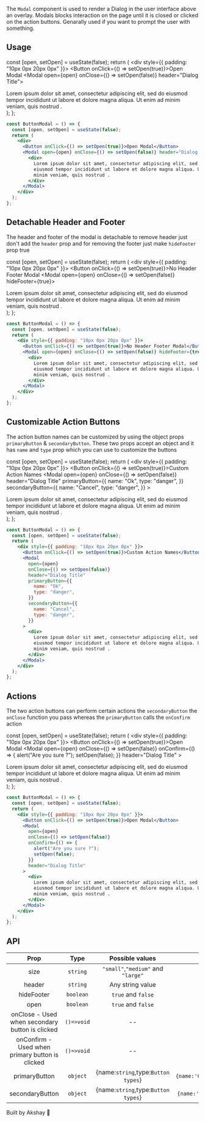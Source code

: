

The `Modal` component is used to render a Dialog in the user interface above an overlay.
Modals blocks interaction on the page until it is closed or clicked on the action buttons. Genarally used if you want
to prompt the user with something.

## Usage

  const [open, setOpen] = useState(false);
  return (
    <div style={{ padding: "10px 0px 20px 0px" }}>
      <Button onClick={() => setOpen(true)}>Open Modal</Button>
      <Modal open={open} onClose={() => setOpen(false)} header="Dialog Title">
        <div>
          Lorem ipsum dolor sit amet, consectetur adipiscing elit, sed do
          eiusmod tempor incididunt ut labore et dolore magna aliqua. Ut enim ad
          minim veniam, quis nostrud .
        </div>
      </Modal>
    </div>
  );
};

<ButtonModal1 />

```jsx
const ButtonModal = () => {
  const [open, setOpen] = useState(false);
  return (
    <div>
      <Button onClick={() => setOpen(true)}>Open Modal</Button>
      <Modal open={open} onClose={() => setOpen(false)} header="Dialog Title">
        <div>
          Lorem ipsum dolor sit amet, consectetur adipiscing elit, sed do
          eiusmod tempor incididunt ut labore et dolore magna aliqua. Ut enim ad
          minim veniam, quis nostrud .
        </div>
      </Modal>
    </div>
  );
};
```

## Detachable Header and Footer

The header and footer of the modal is detachable to remove header just don't add the `header` prop and for removing
the footer just make `hideFooter` prop true

  const [open, setOpen] = useState(false);
  return (
    <div style={{ padding: "10px 0px 20px 0px" }}>
      <Button onClick={() => setOpen(true)}>No Header Footer Modal</Button>
      <Modal open={open} onClose={() => setOpen(false)} hideFooter={true}>
        <div>
          Lorem ipsum dolor sit amet, consectetur adipiscing elit, sed do
          eiusmod tempor incididunt ut labore et dolore magna aliqua. Ut enim ad
          minim veniam, quis nostrud .
        </div>
      </Modal>
    </div>
  );
};

<ButtonModal2 />

```jsx
const ButtonModal = () => {
  const [open, setOpen] = useState(false);
  return (
    <div style={{ padding: "10px 0px 20px 0px" }}>
      <Button onClick={() => setOpen(true)}>No Header Footer Modal</Button>
      <Modal open={open} onClose={() => setOpen(false)} hideFooter={true}>
        <div>
          Lorem ipsum dolor sit amet, consectetur adipiscing elit, sed do
          eiusmod tempor incididunt ut labore et dolore magna aliqua. Ut enim ad
          minim veniam, quis nostrud .
        </div>
      </Modal>
    </div>
  );
};
```

## Customizable Action Buttons

The action button names can be customized by using the object props `primaryButton` & `secondaryButton`. These two props accept
an object and it has `name` and `type` prop which you can use to customize the buttons

  const [open, setOpen] = useState(false);
  return (
    <div style={{ padding: "10px 0px 20px 0px" }}>
      <Button onClick={() => setOpen(true)}>Custom Action Names</Button>
      <Modal
        open={open}
        onClose={() => setOpen(false)}
        header="Dialog Title"
        primaryButton={{
          name: "Ok",
          type: "danger",
        }}
        secondaryButton={{
          name: "Cancel",
          type: "danger",
        }}
      >
        <div>
          Lorem ipsum dolor sit amet, consectetur adipiscing elit, sed do
          eiusmod tempor incididunt ut labore et dolore magna aliqua. Ut enim ad
          minim veniam, quis nostrud .
        </div>
      </Modal>
    </div>
  );
};

<ButtonModal3 />

```jsx
const ButtonModal = () => {
  const [open, setOpen] = useState(false);
  return (
    <div style={{ padding: "10px 0px 20px 0px" }}>
      <Button onClick={() => setOpen(true)}>Custom Action Names</Button>
      <Modal
        open={open}
        onClose={() => setOpen(false)}
        header="Dialog Title"
        primaryButton={{
          name: "Ok",
          type: "danger",
        }}
        secondaryButton={{
          name: "Cancel",
          type: "danger",
        }}
      >
        <div>
          Lorem ipsum dolor sit amet, consectetur adipiscing elit, sed do
          eiusmod tempor incididunt ut labore et dolore magna aliqua. Ut enim ad
          minim veniam, quis nostrud .
        </div>
      </Modal>
    </div>
  );
};
```

## Actions

The two action buttons can perform certain actions the `secondaryButton` the `onClose` function you pass
whereas the `primaryButton` calls the `onConfirm` action

  const [open, setOpen] = useState(false);
  return (
    <div style={{ padding: "10px 0px 20px 0px" }}>
      <Button onClick={() => setOpen(true)}>Open Modal</Button>
      <Modal
        open={open}
        onClose={() => setOpen(false)}
        onConfirm={() => {
          alert("Are you sure ?");
          setOpen(false);
        }}
        header="Dialog Title"
      >
        <div>
          Lorem ipsum dolor sit amet, consectetur adipiscing elit, sed do
          eiusmod tempor incididunt ut labore et dolore magna aliqua. Ut enim ad
          minim veniam, quis nostrud .
        </div>
      </Modal>
    </div>
  );
};

<ButtonModal4 />

```jsx
const ButtonModal = () => {
  const [open, setOpen] = useState(false);
  return (
    <div style={{ padding: "10px 0px 20px 0px" }}>
      <Button onClick={() => setOpen(true)}>Open Modal</Button>
      <Modal
        open={open}
        onClose={() => setOpen(false)}
        onConfirm={() => {
          alert("Are you sure ?");
          setOpen(false);
        }}
        header="Dialog Title"
      >
        <div>
          Lorem ipsum dolor sit amet, consectetur adipiscing elit, sed do
          eiusmod tempor incididunt ut labore et dolore magna aliqua. Ut enim ad
          minim veniam, quis nostrud .
        </div>
      </Modal>
    </div>
  );
};
```

## API

|                      Prop                       |    Type    |           Possible values           |         Default Value          |
| :---------------------------------------------: | :--------: | :---------------------------------: | :----------------------------: |
|                      size                       |  `string`  | `"small"`,`"medium"` and `"large"`  |           `"medium"`           |
|                     header                      |  `string`  |          Any string value           |               --               |
|                   hideFooter                    | `boolean`  |         `true` and `false`          |             false              |
|                      open                       | `boolean`  |         `true` and `false`          |             false              |
| onClose - Used when secondary button is clicked | `()=>void` |                 --                  |               --               |
| onConfirm - Used when primary button is clicked | `()=>void` |                 --                  |               --               |
|                  primaryButton                  |  `object`  | {name:`string`,type:`Button types`} | `{name:'Confirm',type:'info'}` |
|                 secondaryButton                 |  `object`  | {name:`string`,type:`Button types`} | `{name:'Cancel',type:'info'}`  |

Built by Akshay 🤙
